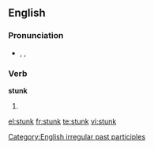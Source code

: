 ==English==

===Pronunciation===
* {{enPR|stŭngk}}, {{IPA|/stʌŋk/}}, {{SAMPA|/stVNk/}}
*: {{rhymes|ʌŋk}}

===Verb===
'''stunk'''

# {{past participle of|[[stink]]}}

[[Category:English irregular past participles]]

[[el:stunk]]
[[fr:stunk]]
[[te:stunk]]
[[vi:stunk]]